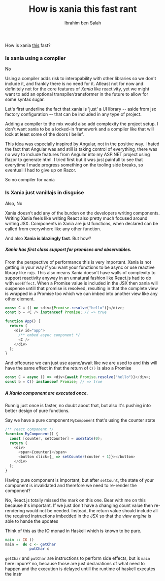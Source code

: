 ﻿---
author: Ibrahim ben Salah
datetime: 2022-12-08
title: How is xania this fast rant
featured: false
draft: true
tags:
  - react
  - comparison
  - xania
  - closures
ogImage: ""
description: Performance
---

How is xania [this](https://krausest.github.io/js-framework-benchmark/current.html) fast?

### Is xania using a compiler

No

Using a compiler adds risk to interopability with other libraries so we don't include it, and frankly there is no need for it.
Atleast not for now and definitely not for the core features of _Xania_ like reactivity, yet we might want to add an optional transpiler/transformer in the future to allow for some syntax sugar.

Let's first underline the fact that xania is 'just' a UI library -- aside from jsx factory configuration -- that can be included in any type of project.

Adding a compiler to the mix would also add complexity the project setup. I don't want xania to be a locked-in framework and a compiler like that will lock at least some of the doors I belief.

This idea was especially inspired by Angular, not in the positive way. I hated the fact that Angular was and still is taking control of everything, there was no way to include features from Angular into my ASP.NET project using Razor to generate html. I tried first but it was just painfull to see that everytime I made progress something on the tooling side breaks, so eventuall I had to give up on Razor.

So no compiler for xania

### Is Xania just vanillajs in disguise

Also, No

Xania doesn't add any of the burden on the developers writing components. Writing Xania feels like writing React also pretty much focused around writing JSX. Components in Xania are just functions, when declared can be called from everywhere like any other function.

And also **Xania is blazingly fast**. But how?

##### Xania has first class support for promises and observables.

From the perspective of performance this is very important. Xania is not getting in your way if you want your functions to be async or use reactive library like rxjs.
This also means Xania doesn't have walls of complexity to support reactivity anyway in an unnatural fashion like React.js had to do with `useEffect`.
When a Promise value is included in the JSX then xania will suspense untill that promise is resolved, resulting in that the complete view is wrapped in a Promise too which we can imbed into another view like any other element.

```typescript
const C = () => <div>{Promise.resolve("hello")}</div>;
const b = <C /> instanceof Promise; // => true

function App() {
  return (
    <div id="app">
      /** embed async component */
      <C />
    </div>
  );
}
```

And offcourse we can just use async/await like we are used to and this will have the same effect in that the return of `C()` is also a Promise

```typescript
const C = async () => <div>{await Promise.resolve("hello")}</div>;
const b = C() instanceof Promise; // => true
```

##### A Xania component are executed once.

Runnig just once is faster, no doubt about that, but also it's pushing into better design of pure functions.

Say we have a pure component `MyComponent` that's using the counter state

```typescript
/** react component */
function MyComponent() {
  const [counter, setCounter] = useState(0);
  return (
    <div>
      <span>{counter}</span>
      <button click={_ => setCounter(couter + 1)}></button>
    </div>
  );
}
```

Having pure component is important, but after `setCount`, the state of your component is invalidated and therefore we need to re-render the component?

No, React.js totally missed the mark on this one.
Bear with me on this because it's important.
If we just don't have a changing count value then re-rendering would not be needed. Instead, the return value should include all the required instructions imbedded in the JSX so that the _view engine_ is able to hande the updates

Think of this as the IO monad in Haskell which is known to be pure.

```haskell
main :: IO ()
main =  do c <- getChar
           putChar c
```

`getChar` and `putChar` are instructions to perform side effects, but is `main` here inpure? no, because those are just declarations of what need to happen and the execution is delayed untill the runtime of haskell executes the instr
